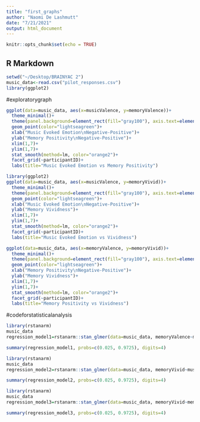 ```yaml
---
title: "first_graphs"
author: "Naomi De Lashmutt"
date: "7/21/2021"
output: html_document
---
```


```r
knitr::opts_chunk$set(echo = TRUE)
```

## R Markdown
```r
setwd("~/Desktop/BRAINYAC 2")
music_data<-read.csv("pilot_responses.csv")
library(ggplot2)
```
#exploratorygraph
```r
ggplot(data=music_data, aes(x=musicValence, y=memoryValence))+
  theme_minimal()+
  theme(panel.background=element_rect(fill="gray100"), axis.text=element_text(size=12), axis.title=element_text(size=20), plot.title=element_text(size=19, face="bold"))+
  geom_point(color="lightseagreen")+
  xlab("Music Evoked Emotion\nNegative-Positive")+
  ylab("Memory Positivity\nNegative-Positive")+
  xlim(1,7)+
  ylim(1,7)+
  stat_smooth(method=lm, color="orange2")+
  facet_grid(~participantID)+
  labs(title="Music Evoked Emotion vs Memory Positivity")
```
```r
library(ggplot2)
ggplot(data=music_data, aes(x=musicValence, y=memoryVivid))+
  theme_minimal()+
  theme(panel.background=element_rect(fill="gray100"), axis.text=element_text(size=12), axis.title=element_text(size=20), plot.title=element_text(size=20, face="bold"))+
  geom_point(color="lightseagreen")+
  xlab("Music Evoked Emotion\nNegative-Positive")+
  ylab("Memory Vividness")+
  xlim(1,7)+
  ylim(1,7)+
  stat_smooth(method=lm, color="orange2")+
  facet_grid(~participantID)+
  labs(title="Music Evoked Emotion vs Vividness")
```
```r
ggplot(data=music_data, aes(x=memoryValence, y=memoryVivid))+
  theme_minimal()+
  theme(panel.background=element_rect(fill="gray100"), axis.text=element_text(size=12), axis.title=element_text(size=20), plot.title=element_text(size=20, face="bold"))+
  geom_point(color="lightseagreen")+
  xlab("Memory Positivity\nNegative-Positive")+
  ylab("Memory Vividness")+
  xlim(1,7)+
  ylim(1,7)+
  stat_smooth(method=lm, color="orange2")+
  facet_grid(~participantID)+
  labs(title="Memory Positivity vs Vividness")
```
#codeforstatisticalanalysis
```r
library(rstanarm)
music_data
regression_model1=rstanarm::stan_glmer(data=music_data, memoryValence~musicValence+(musicValence|participantID))
```
```r
summary(regression_model1, probs=c(0.025, 0.9725), digits=4)
```
```r
library(rstanarm)
music_data
regression_model2=rstanarm::stan_glmer(data=music_data, memoryVivid~musicValence+(musicValence|participantID))
```
```r
summary(regression_model2, probs=c(0.025, 0.9725), digits=4)
```

```r
library(rstanarm)
music_data
regression_model3=rstanarm::stan_glmer(data=music_data, memoryVivid~memoryValence+(musicValence|participantID))
```
```r
summary(regression_model3, probs=c(0.025, 0.9725), digits=4)
```